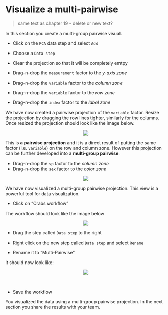 # Visualize a multi-pairwise

> same text as chapter 19 - delete or new text?

In this section you create a multi-group pairwise visual.

* Click on the `PCA` data step and select `Add` 

* Choose a `Data step`
* Clear the projection so that it will be completely emtpy

* Drag-n-drop the ``measurement`` factor to the _y-axis zone_
* Drag-n-drop the ``variable`` factor to the _column zone_
* Drag-n-drop the ``variable`` factor to the _row zone_
* Drag-n-drop the ``index`` factor to the _label zone_

We have now created a pairwise projection of the ``variable`` factor.
Resize the projection by dragging the row lines tighter, similarly for the columns. Once resized the projection should look like the image below.

<center><img src="images/View_pairwise_resized.png"></center>

This is **a pairwise projection** and it is a direct result of putting the same factor (i.e. ``variable``) on the row and column zone. However this projection can be further developed into a **multi-group pairwise**.

* Drag-n-drop the ``sp`` factor to the _column zone_
* Drag-n-drop the ``sex`` factor to the _color zone_

<center><img src="images/View_multi_pairwise.png"></center>

We have now visualized a multi-group pairwise projection. This view is a powerful tool for data visualization.

* Click on "Crabs workflow"

The workflow should look like the image below

<center><img src="images/View_workflow_data_stacked.png"></center>

* Drag the step called `Data step` to the right

* Right click on the new step called `Data step` and select `Rename`

* Rename it to "Multi-Pairwise"

It should now look like:

<center><img src="images/View_workflow_multi_pairwise.png"></center>\

* Save the workflow

You visualized the data using a multi-group pairwise projection. In the next section you share the results with your team.

